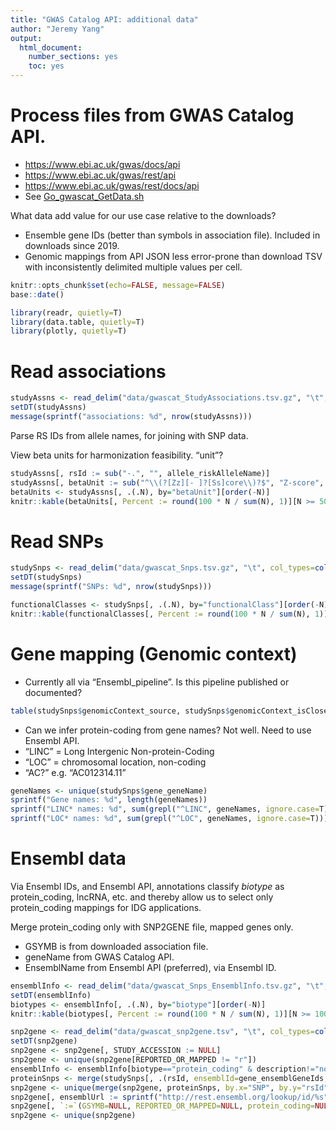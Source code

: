 ```yaml
---
title: "GWAS Catalog API: additional data"
author: "Jeremy Yang"
output:
  html_document:
    number_sections: yes
    toc: yes
---
```


# Process files from GWAS Catalog API.

* <https://www.ebi.ac.uk/gwas/docs/api>
* <https://www.ebi.ac.uk/gwas/rest/api>
* <https://www.ebi.ac.uk/gwas/rest/docs/api>
* See [Go\_gwascat\_GetData.sh](sh/Go_gwascat_GetData.sh)

What data add value for our use case relative to the downloads?

* Ensemble gene IDs (better than symbols in association file). Included in downloads since 2019.
* Genomic mappings from API JSON less error-prone than download TSV with inconsistently delimited multiple values per cell.

```r
knitr::opts_chunk$set(echo=FALSE, message=FALSE)
base::date()
```

```r
library(readr, quietly=T)
library(data.table, quietly=T)
library(plotly, quietly=T)
```

# Read associations

```r
studyAssns <- read_delim("data/gwascat_StudyAssociations.tsv.gz", "\t", col_types = cols(.default=col_character(), standardError = col_double(), pvalue = col_double(), betaNum = col_double(), orPerCopyNum = col_double(), multiSnpHaplotype = col_logical(), snpInteraction = col_logical(), pvalueMantissa = col_double(), pvalueExponent = col_double(), locus_haplotypeSnpCount = col_integer(), allele_genomeWide = col_logical(), allele_limitedList = col_logical()))
setDT(studyAssns)
message(sprintf("associations: %d", nrow(studyAssns)))
```
Parse RS IDs from allele names, for joining with SNP data.

View beta units for harmonization feasibility.  "unit"?


```r
studyAssns[, rsId := sub("-.", "", allele_riskAlleleName)]
studyAssns[, betaUnit := sub("^\\(?[Zz][- ]?[Ss]core\\)?$", "Z-score", betaUnit)]
betaUnits <- studyAssns[, .(.N), by="betaUnit"][order(-N)]
knitr::kable(betaUnits[, Percent := round(100 * N / sum(N), 1)][N >= 50])
```



# Read SNPs


```r
studySnps <- read_delim("data/gwascat_Snps.tsv.gz", "\t", col_types=cols(.default=col_character(), merged=col_logical(), lastUpdateDate=col_datetime(),   genomicContext_isIntergenic = col_logical(), genomicContext_isUpstream = col_logical(), genomicContext_isDownstream = col_logical(), genomicContext_distance = col_double(), genomicContext_isClosestGene = col_logical(), loc_chromosomePosition = col_double()))
setDT(studySnps)
message(sprintf("SNPs: %d", nrow(studySnps)))
```

```r
functionalClasses <- studySnps[, .(.N), by="functionalClass"][order(-N)]
knitr::kable(functionalClasses[, Percent := round(100 * N / sum(N), 1)][N >= 100])
```

# Gene mapping (Genomic context)

* Currently all via "Ensembl_pipeline". Is this pipeline published or documented?


```r
table(studySnps$genomicContext_source, studySnps$genomicContext_isClosestGene)
```
* Can we infer protein-coding from gene names? Not well. Need to use Ensembl API.
* "LINC" = Long Intergenic Non-protein-Coding
* "LOC" = chromosomal location, non-coding
* "AC?" e.g. "AC012314.11"

```r
geneNames <- unique(studySnps$gene_geneName)
sprintf("Gene names: %d", length(geneNames))
sprintf("LINC* names: %d", sum(grepl("^LINC", geneNames, ignore.case=T)))
sprintf("LOC* names: %d", sum(grepl("^LOC", geneNames, ignore.case=T)))
```

# Ensembl data

Via Ensembl IDs, and Ensembl API, annotations classify _biotype_ as protein_coding, lncRNA, etc. and
thereby allow us to select only protein_coding mappings for IDG applications.

Merge protein_coding only with SNP2GENE file, mapped genes only.

* GSYMB is from downloaded association file.
* geneName from GWAS Catalog API.
* EnsemblName from Ensembl API (preferred), via Ensembl ID.

```r
ensemblInfo <- read_delim("data/gwascat_Snps_EnsemblInfo.tsv.gz", "\t", col_types = cols(.default=col_character(), version=col_integer(), strand=col_integer(), start=col_integer(), end=col_integer()))
setDT(ensemblInfo)
biotypes <- ensemblInfo[, .(.N), by="biotype"][order(-N)]
knitr::kable(biotypes[, Percent := round(100 * N / sum(N), 1)][N >= 100], caption="Ensembl gene biotypes")
```

```r
snp2gene <- read_delim("data/gwascat_snp2gene.tsv", "\t", col_types=cols(.default=col_character()))
setDT(snp2gene)
snp2gene <- snp2gene[, STUDY_ACCESSION := NULL]
snp2gene <- unique(snp2gene[REPORTED_OR_MAPPED != "r"])
ensemblInfo <- ensemblInfo[biotype=="protein_coding" & description!="novel transcript", .(ensemblId=id, EnsemblName=display_name)][, protein_coding := T]
proteinSnps <- merge(studySnps[, .(rsId, ensemblId=gene_ensemblGeneIds, geneName=gene_geneName)], ensemblInfo, by="ensemblId", all.x=F)
snp2gene <- unique(merge(snp2gene, proteinSnps, by.x="SNP", by.y="rsId", all.x=F, all.y=F, allow.cartesian=T))
snp2gene[, ensemblUrl := sprintf("http://rest.ensembl.org/lookup/id/%s", ensemblId)]
snp2gene[, `:=`(GSYMB=NULL, REPORTED_OR_MAPPED=NULL, protein_coding=NULL)]
snp2gene <- unique(snp2gene)

```





